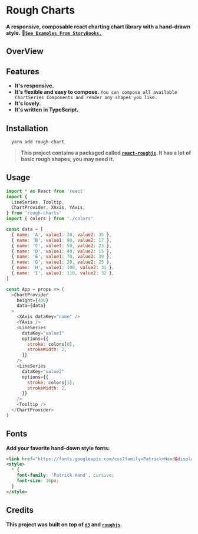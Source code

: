 
<Meta title="RoughCharts" />


# Rough Charts
**A responsive, composable react charting chart library with a hand-drawn style.**
[**`See Examples From StoryBooks.`**](https://beizhedenglong.github.io/rough-charts/?path=/docs/roughcharts--page)

## OverView

<div> 
  <OverView />
  <GithubCorner 
    href="https://github.com/beizhedenglong/rough-charts" 
    bannerColor={colors[0]}
  />
</div>

## Features

- **It's responsive.**
- **It's flexible and easy to compose.** `You can compose all available ChartSeries Components and render any shapes you like.`
- **It's lovely.**
- **It's written in TypeScript.**


## Installation

```
  yarn add rough-chart
```
> **This project contains a packaged called [`react-roughjs`](https://github.com/beizhedenglong/rough-charts/tree/master/packages/react-roughjs). It has a lot of basic rough shapes, you may need it.**

## Usage 

```js
import * as React from 'react'
import {
  LineSeries, Tooltip,
  ChartProvider, XAxis, YAxis,
} from 'rough-charts'
import { colors } from './colors'

const data = [
  { name: 'A', value1: 30, value2: 35 },
  { name: 'B', value1: 90, value2: 17 },
  { name: 'C', value1: 50, value2: 23 },
  { name: 'D', value1: 40, value2: 15 },
  { name: 'E', value1: 70, value2: 39 },
  { name: 'G', value1: 30, value2: 25 },
  { name: 'H', value1: 100, value2: 31 },
  { name: 'I', value1: 110, value2: 32 },
]

const App = props => (
  <ChartProvider
    height={400}
    data={data}
  >
    <XAxis dataKey="name" />
    <YAxis />
    <LineSeries
      dataKey="value1"
      options={{
        stroke: colors[0],
        strokeWidth: 2,
      }}
    />
    <LineSeries
      dataKey="value2"
      options={{
        stroke: colors[3],
        strokeWidth: 2,
      }}
    />
    <Tooltip />
  </ChartProvider>
)

```

## Fonts
**Add your favorite hand-down style fonts:**

```html
<link href="https://fonts.googleapis.com/css?family=Patrick+Hand&display=swap" rel="stylesheet">
<style>
  * {
    font-family: 'Patrick Hand', cursive;
    font-size: 16px;
  }
</style>
```

## Credits
**This project was built on top of [`d3`](https://github.com/d3) and [`roughjs`](https://github.com/pshihn/rough).**